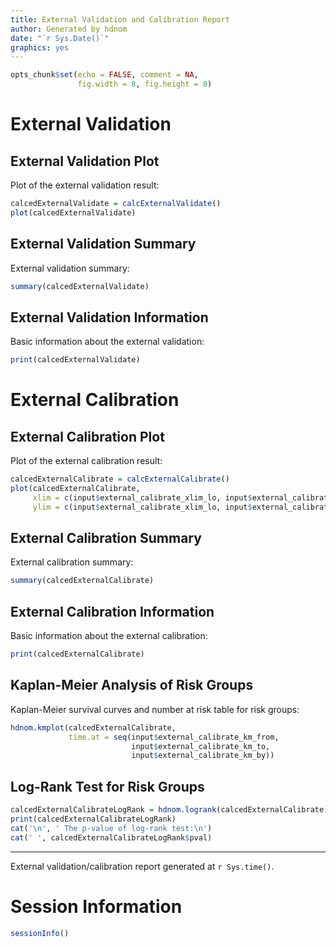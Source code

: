 ```yaml
---
title: External Validation and Calibration Report
author: Generated by hdnom
date: "`r Sys.Date()`"
graphics: yes
---
```


```r
opts_chunk$set(echo = FALSE, comment = NA, 
               fig.width = 8, fig.height = 8)
```

# External Validation

## External Validation Plot

Plot of the external validation result:

```r
calcedExternalValidate = calcExternalValidate()
plot(calcedExternalValidate)
```

## External Validation Summary

External validation summary:

```r
summary(calcedExternalValidate)
```

## External Validation Information

Basic information about the external validation:

```r
print(calcedExternalValidate)
```

# External Calibration

## External Calibration Plot

Plot of the external calibration result:

```r
calcedExternalCalibrate = calcExternalCalibrate()
plot(calcedExternalCalibrate,
     xlim = c(input$external_calibrate_xlim_lo, input$external_calibrate_xlim_up),
     ylim = c(input$external_calibrate_xlim_lo, input$external_calibrate_xlim_up))
```

## External Calibration Summary

External calibration summary:

```r
summary(calcedExternalCalibrate)
```

## External Calibration Information

Basic information about the external calibration:

```r
print(calcedExternalCalibrate)
```

## Kaplan-Meier Analysis of Risk Groups

Kaplan-Meier survival curves and number at risk table for risk groups:

```r
hdnom.kmplot(calcedExternalCalibrate,
             time.at = seq(input$external_calibrate_km_from,
                           input$external_calibrate_km_to,
                           input$external_calibrate_km_by))
```

## Log-Rank Test for Risk Groups

```r
calcedExternalCalibrateLogRank = hdnom.logrank(calcedExternalCalibrate)
print(calcedExternalCalibrateLogRank)
cat('\n', ' The p-value of log-rank test:\n')
cat(' ', calcedExternalCalibrateLogRank$pval)
```

<hr>

External validation/calibration report generated at `r Sys.time()`.

# Session Information

```r
sessionInfo()
```
